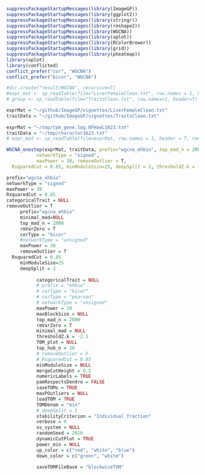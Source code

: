 ```r


suppressPackageStartupMessages(library(ImageGP))
suppressPackageStartupMessages(library(ggplot2))
suppressPackageStartupMessages(library(stringr))
suppressPackageStartupMessages(library(reshape2))
suppressPackageStartupMessages(library(WGCNA))
suppressPackageStartupMessages(library(aplot))
suppressPackageStartupMessages(library(RColorBrewer))
suppressPackageStartupMessages(library(grid))
suppressPackageStartupMessages(library(pheatmap))
library(aplot)
library(conflicted)
conflict_prefer("cor", "WGCNA")
conflict_prefer("bicor", "WGCNA")

#dir.create("result/WGCNA", recursive=T)
#expr_mat <- sp_readTable(file="LiverFemaleClean.txt", row.names = 1, header = T)
# group <- sp_readTable(file="TraitsClean.txt", row.names=1, header=T)

exprMat = "~/github/ImageGP/vignettes/LiverFemaleClean.txt"  
traitData = "~/github/ImageGP/vignettes/TraitsClean.txt"
           
exprMat = "~/tmp/tpm_gene.log.BFHaeL1623.txt"
traitData = "~/tmp/character1623.txt"     
# expr_mat <- sp_readTable(file=exprMat, row.names = 1, header = T, renameDuplicateRowNames = T)

WGCNA_onestep(exprMat, traitData, prefix="wgcna_ehbio", top_mad_n = 2000, corType = "bicor",
           networkType = "signed",
           maxPower = 30, removeOutlier = T,
  RsquaredCut = 0.85, minModuleSize=25, deepSplit = 2, thresholdZ.k = -2.5, randomSeed = 2020)

prefix="wgcna_ehbio"
networkType = "signed"
maxPower = 30
RsquaredCut = 0.85
categoricalTrait = NULL
removeOutlier = T
     prefix="wgcna_ehbio"
     minimal_mad=NULL
     top_mad_n = 2000
     rmVarZero = T
     corType = "bicor"
     #networkType = "unsigned"
     maxPower = 30 
     removeOutlier = T
  RsquaredCut = 0.85
     minModuleSize=25
     deepSplit = 2
          
           categoricalTrait = NULL
           # prefix = "ehbio"
           # corType = "bicor"
           # corType = "pearson"
           # networkType = "unsigned"
           maxPower = 30
           maxBlockSize = NULL
           top_mad_n = 2000
           rmVarZero = T
           minimal_mad = NULL
           thresholdZ.k = -2.5
           TOM_plot = NULL
           top_hub_n = 20
           # removeOutlier = F
           # RsquaredCut = 0.85
           minModuleSize = NULL
           mergeCutHeight = 0.2
           numericLabels = TRUE
           pamRespectsDendro = FALSE
           saveTOMs = TRUE
           maxPOutliers = NULL
           loadTOM = TRUE
           TOMDenom = "min"
           # deepSplit = 1
           stabilityCriterion = "Individual fraction"
           verbose = 0
           os_system = NULL
           randomSeed = 2020
           dynamicCutPlot = TRUE
           power_min = NULL
           up_color = c("red", "white", "blue")
           down_color = c("green", "white")
           
           saveTOMFileBase = "blockwiseTOM"
```


